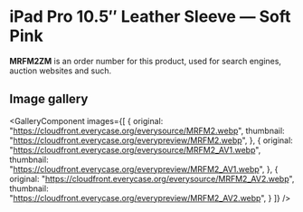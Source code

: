 
# iPad Pro 10.5″ Leather Sleeve — Soft Pink

<Callout type='info' emoji='👉🏻'>**MRFM2ZM** is an order number for this product, used for search engines, auction websites and such.</Callout>

## Image gallery

<GalleryComponent
    images={[
      {
        original: "https://cloudfront.everycase.org/everysource/MRFM2.webp",
        thumbnail: "https://cloudfront.everycase.org/everypreview/MRFM2.webp",
      },
      {
        original: "https://cloudfront.everycase.org/everysource/MRFM2_AV1.webp",
        thumbnail: "https://cloudfront.everycase.org/everypreview/MRFM2_AV1.webp",
      },
      {
        original: "https://cloudfront.everycase.org/everysource/MRFM2_AV2.webp",
        thumbnail: "https://cloudfront.everycase.org/everypreview/MRFM2_AV2.webp",
      }
    ]}
  />
